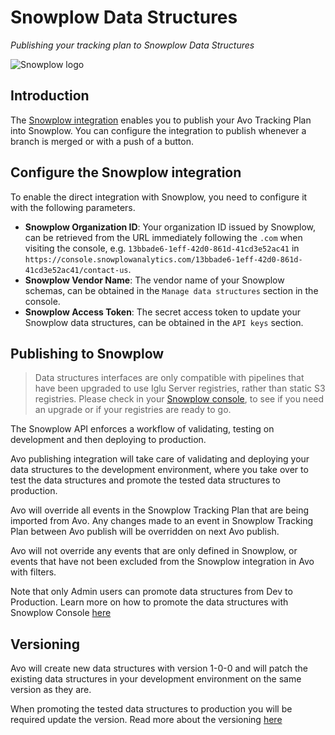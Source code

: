 # Snowplow Data Structures

*Publishing your tracking plan to Snowplow Data Structures* 

![Snowplow logo](/images/publishing_snowplow.svg)

## Introduction

The [Snowplow integration](https://docs.snowplowanalytics.com/docs/understanding-tracking-design/managing-data-structures/) enables you to publish your Avo Tracking Plan into Snowplow. You can configure the integration to publish whenever a branch is merged or with a push of a button.

## Configure the Snowplow integration

To enable the direct integration with Snowplow, you need to configure it with the following parameters.

- **Snowplow Organization ID**: Your organization ID issued by Snowplow, can be retrieved from the URL immediately following the `.com` when visiting the console, e.g. `13bbade6-1eff-42d0-861d-41cd3e52ac41` in `https://console.snowplowanalytics.com/13bbade6-1eff-42d0-861d-41cd3e52ac41/contact-us`.
- **Snowplow Vendor Name**: The vendor name of your Snowplow schemas, can be obtained in the `Manage data structures` section in the console.
- **Snowplow Access Token**: The secret access token to update your Snowplow data structures, can be obtained in the `API keys` section.

## Publishing to Snowplow

> Data structures interfaces are only compatible with pipelines that have been upgraded to use Iglu Server registries, rather than static S3 registries. Please check in your [Snowplow console](https://console.snowplowanalytics.com/data-structures/), to see if you need an upgrade or if your registries are ready to go.

The Snowplow API enforces a workflow of validating, testing on development and then deploying to production.

Avo publishing integration will take care of validating and deploying your data structures to the development environment, where you take over to test the data structures and promote the tested data structures to production.

Avo will override all events in the Snowplow Tracking Plan that are being imported from Avo. Any changes made to an event in Snowplow Tracking Plan between Avo publish will be overridden on next Avo publish.

Avo will not override any events that are only defined in Snowplow, or events that have not been excluded from the Snowplow integration in Avo with filters.

Note that only Admin users can promote data structures from Dev to Production. Learn more on how to promote the data structures with Snowplow Console [here](https://docs.snowplow.io/docs/understanding-tracking-design/managing-data-structures/#promoting-a-data-structure)

## Versioning

Avo will create new data structures with version 1-0-0 and will patch the existing data structures in your development environment on the same version as they are.

When promoting the tested data structures to production you will be required update the version. Read more about the versioning [here](https://docs.snowplow.io/docs/understanding-tracking-design/versioning-your-data-structures/)
